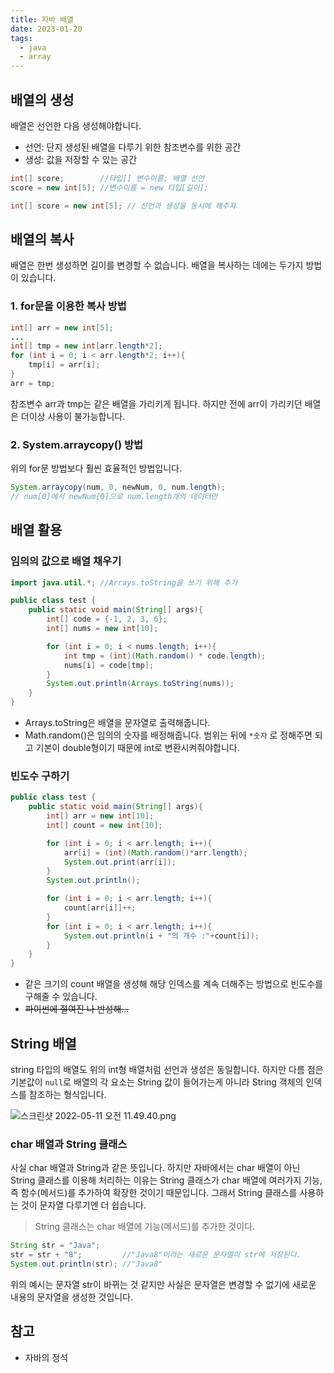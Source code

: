 ```yaml
---
title: 자바 배열
date: 2023-01-20
tags:
  - java
  - array
---
```


## 배열의 생성

배열은 선언한 다음 생성해야합니다.

- 선언: 단지 생성된 배열을 다루기 위한 참조변수를 위한 공간
- 생성: 값을 저장할 수 있는 공간

```java
int[] score;        //타입[] 변수이름; 배열 선언
score = new int[5]; //변수이름 = new 타입[길이];

int[] score = new int[5]; // 선언과 생성을 동시에 해주자
```

## 배열의 복사

배열은 한번 생성하면 길이를 변경할 수 없습니다. 배열을 복사하는 데에는 두가지 방법이 있습니다.

### 1. for문을 이용한 복사 방법

```java
int[] arr = new int[5];
...
int[] tmp = new int[arr.length*2];
for (int i = 0; i < arr.length*2; i++){
	tmp[i] = arr[i];
}
arr = tmp;
```

참조변수 arr과 tmp는 같은 배열을 가리키게 됩니다. 하지만 전에 arr이 가리키던 배열은 더이상 사용이 불가능합니다.

### 2. System.arraycopy() 방법

위의 for문 방법보다 훨씬 효율적인 방법입니다. 

```java
System.arraycopy(num, 0, newNum, 0, num.length);
// num[0]에서 newNum[0]으로 num.length개의 데이터만
```

## 배열 활용

### 임의의 값으로 배열 채우기

```java
import java.util.*; //Arrays.toString을 쓰기 위해 추가

public class test {
    public static void main(String[] args){
        int[] code = {-1, 2, 3, 6};
        int[] nums = new int[10];

        for (int i = 0; i < nums.length; i++){
            int tmp = (int)(Math.random() * code.length);
            nums[i] = code[tmp];
        }
        System.out.println(Arrays.toString(nums));
    }
}
```

- Arrays.toString은 배열을 문자열로 출력해줍니다.
- Math.random()은 임의의 숫자를 배정해줍니다. 범위는 뒤에 `*숫자` 로 정해주면 되고 기본이 double형이기 때문에 int로 변환시켜줘야합니다.

### 빈도수 구하기

```java
public class test {
    public static void main(String[] args){
        int[] arr = new int[10];
        int[] count = new int[10];

        for (int i = 0; i < arr.length; i++){
            arr[i] = (int)(Math.random()*arr.length);
            System.out.print(arr[i]);
        }
        System.out.println();

        for (int i = 0; i < arr.length; i++){
            count[arr[i]]++;
        }
        for (int i = 0; i < arr.length; i++){
            System.out.println(i + "의 개수 :"+count[i]);
        }
    }
}
```

- 같은 크기의 count 배열을 생성해 해당 인덱스를 계속 더해주는 방법으로 빈도수를 구해줄 수 있습니다.
- ~~파이썬에 절여진 나 반성해...~~

## String 배열

string 타입의 배열도 위의 int형 배열처럼 선언과 생성은 동일합니다. 하지만 다름 점은 기본값이 `null`로 배열의 각 요소는 String 값이 들어가는게 아니라 String 객체의 인덱스를 참조하는 형식입니다. 

![스크린샷 2022-05-11 오전 11.49.40.png](https://s3-us-west-2.amazonaws.com/secure.notion-static.com/a7772b2f-1ce7-4199-b224-2a3f7d5be888/스크린샷_2022-05-11_오전_11.49.40.png)

### char 배열과 String 클래스

사실 char 배열과 String과 같은 뜻입니다. 하지만 자바에서는 char 배열이 아닌 String 클래스를 이용해 처리하는 이유는 String 클래스가 char 배열에 여러가지 기능, 즉 함수(메서드)를 추가하여 확장한 것이기 때문입니다. 그래서 String 클래스를 사용하는 것이 문자열 다루기엔 더 쉽습니다.

> String 클래스는 char 배열에 기능(메서드)를 추가한 것이다.
> 

```java
String str = "Java";
str = str + "8";         //"Java8"이라는 새로운 문자열이 str에 저장된다.
System.out.println(str); //"Java8"
```

위의 예시는 문자열 str이 바뀌는 것 같지만 사실은 문자열은 변경할 수 없기에 새로운 내용의 문자열을 생성한 것입니다.

## 참고

- 자바의 정석